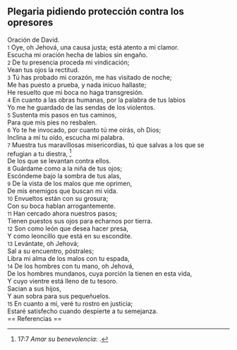 == Plegaria pidiendo protección contra los opresores ==

Oración de David.<br>
{{anchor|1}} <small>1</small> Oye, oh Jehová, una causa justa; está atento a mi clamor.<br>
Escucha mi oración hecha de labios sin engaño.<br>
{{anchor|2}} <small>2</small> De tu presencia proceda mi vindicación;<br>
Vean tus ojos la rectitud.<br>
{{anchor|3}} <small>3</small> Tú has probado mi corazón, me has visitado de noche;<br>
Me has puesto a prueba, y nada inicuo hallaste;<br>
He resuelto que mi boca no haga transgresión.<br>
{{anchor|4}} <small>4</small> En cuanto a las obras humanas, por la palabra de tus labios<br>
Yo me he guardado de las sendas de los violentos.<br>
{{anchor|5}} <small>5</small> Sustenta mis pasos en tus caminos,<br>
Para que mis pies no resbalen.<br>
{{anchor|6}} <small>6</small> Yo te he invocado, por cuanto tú me oirás, oh Dios;<br>
Inclina a mí tu oído, escucha mi palabra.<br>
{{anchor|7}} <small>7</small> Muestra tus maravillosas misericordias, tú que salvas a los que se refugian a tu diestra, <ref>17:7 ''Amar su benevolencia'': {{lib|LU|2|5|7}}.</ref><br>
De los que se levantan contra ellos.<br>
{{anchor|8}} <small>8</small> Guárdame como a la niña de tus ojos;<br>
Escóndeme bajo la sombra de tus alas,<br>
{{anchor|9}} <small>9</small> De la vista de los malos que me oprimen,<br>
De mis enemigos que buscan mi vida.<br>
{{anchor|10}} <small>10</small> Envueltos están con su grosura;<br>
Con su boca hablan arrogantemente.<br>
{{anchor|11}} <small>11</small> Han cercado ahora nuestros pasos;<br>
Tienen puestos sus ojos para echarnos por tierra.<br>
{{anchor|12}} <small>12</small> Son como león que desea hacer presa,<br>
Y como leoncillo que está en su escondite.<br>
{{anchor|13}} <small>13</small> Levántate, oh Jehová;<br>
Sal a su encuentro, póstrales;<br>
Libra mi alma de los malos con tu espada,<br>
{{anchor|14}} <small>14</small> De los hombres con tu mano, oh Jehová,<br>
De los hombres mundanos, cuya porción la tienen en esta vida,<br>
Y cuyo vientre está lleno de tu tesoro.<br>
Sacian a sus hijos,<br>
Y aun sobra para sus pequeñuelos.<br>
{{anchor|15}} <small>15</small> En cuanto a mí, veré tu rostro en justicia;<br>
Estaré satisfecho cuando despierte a tu semejanza.<br>
== Referencias ==

<references />
